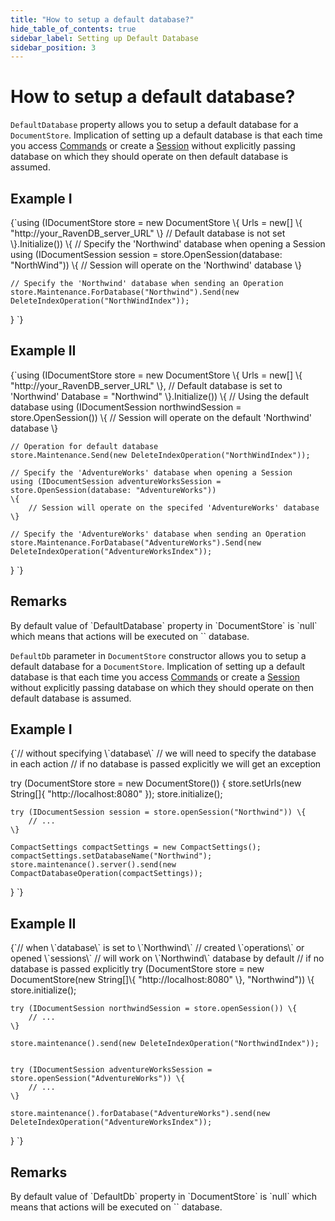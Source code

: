 ---
title: "How to setup a default database?"
hide_table_of_contents: true
sidebar_label: Setting up Default Database
sidebar_position: 3
---




# How to setup a default database?
<LanguageSwitcher supportedLanguages={supportedLanguages} />
<LanguageContent language="csharp">


`DefaultDatabase` property allows you to setup a default database for a `DocumentStore`. Implication of setting up a default database is that each time you access [Commands](../client-api/commands/what-are-commands.mdx) or create a [Session](../client-api/session/what-is-a-session-and-how-does-it-work.mdx) without explicitly passing database on which they should operate on then default database is assumed.

## Example I

<TabItem value="default_database_1" label="default_database_1">
<CodeBlock language="csharp">
{`using (IDocumentStore store = new DocumentStore
\{
    Urls = new[] \{ "http://your_RavenDB_server_URL" \}
    // Default database is not set
\}.Initialize())
\{
    // Specify the 'Northwind' database when opening a Session
    using (IDocumentSession session = store.OpenSession(database: "NorthWind"))
    \{
        // Session will operate on the 'Northwind' database
    \}

    // Specify the 'Northwind' database when sending an Operation
    store.Maintenance.ForDatabase("Northwind").Send(new DeleteIndexOperation("NorthWindIndex"));
\}
`}
</CodeBlock>
</TabItem>

## Example II

<TabItem value="default_database_2" label="default_database_2">
<CodeBlock language="csharp">
{`using (IDocumentStore store = new DocumentStore
\{
    Urls = new[] \{ "http://your_RavenDB_server_URL" \},
    // Default database is set to 'Northwind'
    Database = "Northwind"
\}.Initialize())
\{
    // Using the default database
    using (IDocumentSession northwindSession = store.OpenSession())
    \{
        // Session will operate on the default 'Northwind' database
    \}

    // Operation for default database
    store.Maintenance.Send(new DeleteIndexOperation("NorthWindIndex"));

    // Specify the 'AdventureWorks' database when opening a Session
    using (IDocumentSession adventureWorksSession = store.OpenSession(database: "AdventureWorks"))
    \{
        // Session will operate on the specifed 'AdventureWorks' database
    \}

    // Specify the 'AdventureWorks' database when sending an Operation
    store.Maintenance.ForDatabase("AdventureWorks").Send(new DeleteIndexOperation("AdventureWorksIndex"));
\}
`}
</CodeBlock>
</TabItem>

## Remarks

<Admonition type="note" title="Note">
By default value of `DefaultDatabase` property in `DocumentStore` is `null` which means that actions will be executed on `<system>` database.
</Admonition>


</LanguageContent>
<LanguageContent language="java">


`DefaultDb` parameter in `DocumentStore` constructor allows you to setup a default database for a `DocumentStore`. Implication of setting up a default database is that each time you access [Commands](../client-api/commands/what-are-commands.mdx) or create a [Session](../client-api/session/what-is-a-session-and-how-does-it-work.mdx) without explicitly passing database on which they should operate on then default database is assumed.

## Example I

<TabItem value="default_database_1" label="default_database_1">
<CodeBlock language="java">
{`// without specifying \`database\`
// we will need to specify the database in each action
// if no database is passed explicitly we will get an exception

try (DocumentStore store = new DocumentStore()) \{
    store.setUrls(new String[]\{ "http://localhost:8080" \});
    store.initialize();

    try (IDocumentSession session = store.openSession("Northwind")) \{
        // ...
    \}

    CompactSettings compactSettings = new CompactSettings();
    compactSettings.setDatabaseName("Northwind");
    store.maintenance().server().send(new CompactDatabaseOperation(compactSettings));
\}
`}
</CodeBlock>
</TabItem>

## Example II

<TabItem value="default_database_2" label="default_database_2">
<CodeBlock language="java">
{`// when \`database\` is set to \`Northwind\`
// created \`operations\` or opened \`sessions\`
// will work on \`Northwind\` database by default
// if no database is passed explicitly
try (DocumentStore store = new DocumentStore(new String[]\{ "http://localhost:8080" \}, "Northwind")) \{
    store.initialize();

    try (IDocumentSession northwindSession = store.openSession()) \{
        // ...
    \}

    store.maintenance().send(new DeleteIndexOperation("NorthwindIndex"));


    try (IDocumentSession adventureWorksSession = store.openSession("AdventureWorks")) \{
        // ...
    \}

    store.maintenance().forDatabase("AdventureWorks").send(new DeleteIndexOperation("AdventureWorksIndex"));
\}
`}
</CodeBlock>
</TabItem>

## Remarks

<Admonition type="note" title="Note">
By default value of `DefaultDb` property in `DocumentStore` is `null` which means that actions will be executed on `<system>` database.
</Admonition>


</LanguageContent>

<!---
- [How to setup connection string?](./setting-up-connection-string)

-->